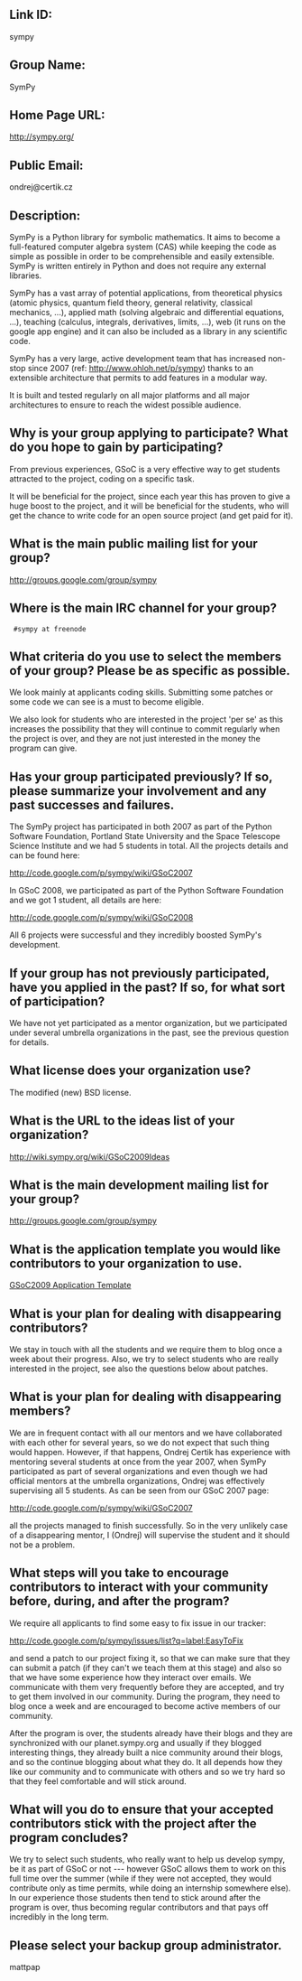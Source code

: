 == Link ID: ==

sympy

== Group Name: ==

SymPy

== Home Page URL: ==

http://sympy.org/

== Public Email: ==

ondrej@certik.cz

== Description: ==

SymPy is a Python library for symbolic mathematics. It aims to become a full-featured computer algebra system (CAS) while keeping the code as simple as possible in order to be comprehensible and easily extensible. SymPy is written entirely in Python and does not require any external libraries.

SymPy has a vast array of potential applications, from theoretical physics (atomic physics, quantum field theory, general relativity, classical mechanics, ...), applied math (solving algebraic and differential equations, ...), teaching (calculus, integrals, derivatives, limits, ...), web (it runs on the google app engine) and it can also be included as a library in any scientific code.

SymPy has a very large, active development team that has increased non-stop since 2007 (ref: http://www.ohloh.net/p/sympy) thanks to an extensible architecture that permits to add features in a modular way. 

It is built and tested regularly on all major platforms and all major architectures to ensure to reach the widest possible audience.

== Why is your group applying to participate? What do you hope to gain by participating? ==

From previous experiences, GSoC is a very effective way to get students attracted to the project, coding on a specific task.

It will be beneficial for the project, since each year this has proven to give a huge boost to the project, and it will be beneficial for the students, who will get the chance to write code for an open source project (and get paid for it).

== What is the main public mailing list for your group? ==

http://groups.google.com/group/sympy

== Where is the main IRC channel for your group? ==

  #sympy at freenode

== What criteria do you use to select the members of your group? Please be as specific as possible. ==

We look mainly at applicants coding skills. Submitting some patches or some code we can see is a must to become eligible.

We also look for students who are interested in the project 'per se' as this increases the possibility that they will continue to commit regularly when the project is over, and they are not just interested in the money the program can give.

== Has your group participated previously? If so, please summarize your involvement and any past successes and failures. ==

The SymPy project has participated in both 2007 as part of the Python Software Foundation, Portland State University and the Space Telescope Science Institute and we had 5 students in total. All the projects details and can be found here:

http://code.google.com/p/sympy/wiki/GSoC2007

In GSoC 2008, we participated as part of the Python Software Foundation and we got 1 student, all details are here:

http://code.google.com/p/sympy/wiki/GSoC2008

All 6 projects were successful and they incredibly boosted SymPy's development.

== If your group has not previously participated, have you applied in the past? If so, for what sort of participation? ==

We have not yet participated as a mentor organization, but we participated under several umbrella organizations in the past, see the previous question for details.

== What license does your organization use? ==

The modified (new) BSD license.

== What is the URL to the ideas list of your organization? ==

http://wiki.sympy.org/wiki/GSoC2009Ideas

== What is the main development mailing list for your group? ==

http://groups.google.com/group/sympy

== What is the application template you would like contributors to your organization to use. ==

[[GSoC2009 Application Template]]

== What is your plan for dealing with disappearing contributors? ==

We stay in touch with all the students and we require them to blog once a week about their progress. Also, we try to select students who are really interested in the project, see also the questions below about patches.

== What is your plan for dealing with disappearing members? ==

We are in frequent contact with all our mentors and we have collaborated with each other for several years, so we do not expect that such thing would happen. However, if that happens, Ondrej Certik has experience with mentoring several students at once from the year 2007, when SymPy participated as part of several organizations and even though we had official mentors at the umbrella organizations, Ondrej was effectively supervising all 5 students. As can be seen from our GSoC 2007 page:

http://code.google.com/p/sympy/wiki/GSoC2007

all the projects managed to finish successfully. So in the very unlikely case of a disappearing mentor, I (Ondrej) will supervise the student and it should not be a problem.

== What steps will you take to encourage contributors to interact with your community before, during, and after the program? ==

We require all applicants to find some easy to fix issue in our tracker:

http://code.google.com/p/sympy/issues/list?q=label:EasyToFix

and send a patch to our project fixing it, so that we can make sure that they can submit a patch (if they can't we teach them at this stage) and also so that we have some experience how they interact over emails. We communicate with them very frequently before they are accepted, and try to get them involved in our community. During the program, they need to blog once a week and are encouraged to become active members of our community. 

After the program is over, the students already have their blogs and they are synchronized with our planet.sympy.org and usually if they blogged interesting things, they already built a nice community around their blogs, and so the continue blogging about what they do. It all depends how they like our community and to communicate with others and so we try hard so that they feel comfortable and will stick around.

== What will you do to ensure that your accepted contributors stick with the project after the program concludes? ==

We try to select such students, who really want to help us develop sympy, be it as part of GSoC or not --- however GSoC allows them to work on this full time over the summer (while if they were not accepted, they would contribute only as time permits, while doing an internship somewhere else). In our experience those students then tend to stick around after the program is over, thus becoming regular contributors and that pays off incredibly in the long term.

== Please select your backup group administrator. ==

mattpap
